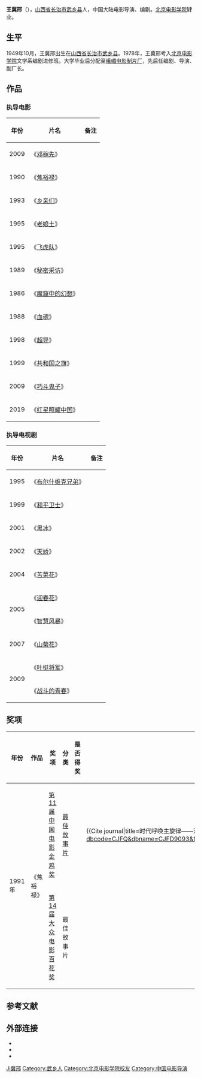 {{藝人
| 图片     = 
| 图片简介 = 
| 姓名     = 王冀邢
| 类型     = 导演
| 原名     = 
| 綽號     = 
| 国籍     = {{PRC}}
| 民族     = 汉族
| 出生日期 = {{birth year and age|1949|10}}
| 出生地点 = [[山西省|山西省]][[长治市|长治市]][[武乡县|武乡县]]
| 逝世日期 = <!--卒年在前生年在后{{death date and age|}} -->
| 逝世地点 = 
| 职业     = 导演、编剧
| 语言     = 汉语
| 母校     = [[北京电影学院|北京电影学院]]
| 宗教信仰 = 
| 配偶     = <!--  {{marriage|姓名||}}  -->
| 儿女     = 
| 父母     = 
| 活跃年代 = 年至今
| 代表作   = 《血魂》<br>《秘密采访》<br>《老娘土》<br>《情暖童心》<br>《飞虎队》
| 经纪公司 = 
| 奖项     =  <!--  {{Awards|award= |year= |title= }} -->
| 网站     = <!-- {{URL|www.example.com}} -->
| IMDb     = 
}}
'''王冀邢'''（{{bd|1949年|10月|||catIdx=Wang王冀邢}}），[[山西省|山西省]][[长治市|长治市]][[武乡县|武乡县]]人，中国大陆电影导演、编剧。[[北京电影学院|北京电影学院]]肄业。

==生平==
1949年10月，王冀邢出生在[[山西省|山西省]][[长治市|长治市]][[武乡县|武乡县]]。1978年，王冀邢考入[[北京电影学院|北京电影学院]]文学系编剧进修班。大学毕业后分配至[[峨嵋电影制片厂|峨嵋电影制片厂]]，先后任编剧、导演、副厂长。

==作品==
===执导电影===
{| class="wikitable"
|-
! 年份 !! 片名 !! 备注
|-
| 2009 || 《[[邓稼先_(电影)|邓稼先]]》 || 
|-
| 1990 || 《[[焦裕禄_(电影)|焦裕禄]]》 || 
|-
| 1993 || 《[[乡亲们|乡亲们]]》 || 
|-
| 1995 || 《[[老娘土|老娘土]]》 || 
|-
| 1995 || 《[[飞虎队_(电影)|飞虎队]]》 || 
|-
| 1989 || 《[[秘密采访|秘密采访]]》 || 
|-
| 1986 || 《[[魔窟中的幻想|魔窟中的幻想]]》 || 
|-
| 1988 || 《[[血魂|血魂]]》 || 
|-
| 1998 || 《[[超导_(电影)|超导]]》 || 
|-
| rowspan="1" |1999 || 《[[共和国之旗|共和国之旗]]》 || 
|-
| 2009 || 《[[巧斗鬼子|巧斗鬼子]]》 || 
|-
| 2019 || 《[[红星照耀中国_(电影)|红星照耀中国]]》 || 
|}

===执导电视剧===
{| class="wikitable"
|-
! 年份 !! 片名 !! 备注
|-
| 1995 || 《[[布尔什维克兄弟|布尔什维克兄弟]]》 || 
|-
| 1999 || 《[[和平卫士_(电视剧)|和平卫士]]》 || 
|-
| 2001 || 《[[黑冰_(电视剧)|黑冰]]》 || 
|-
| 2002 || 《[[天娇|天娇]]》 || 
|-
| 2004 || 《[[苦菜花|苦菜花]]》 || 
|-
| rowspan="2" | 2005 || 《[[迎春花_(电视剧)|迎春花]]》 || 
|-
| 《[[智慧风暴|智慧风暴]]》 || 
|-
| 2007 || 《[[山菊花|山菊花]]》 || 
|-
| rowspan="2" | 2009 || 《[[叶挺将军|叶挺将军]]》 || 
|-
| 《[[战斗的青春|战斗的青春]]》 || 
|}

==奖项==
{| class="wikitable"
|-
! 年份 !! 作品 !! 奖项 !! 分类 !! 是否得奖 !! 备注
|-
| rowspan="2" |1991年 || rowspan="2" |《焦裕禄》 || [[第11届中国电影金鸡奖|第11届中国电影金鸡奖]] || [[金鸡奖最佳故事片|最佳故事片]] || {{won}} ||<ref>{{Cite journal|title=时代呼唤主旋律——漫评电影《焦裕禄》兼论中国电影的新走向|author=郭运生|url=https://kns.cnki.net/KCMS/detail/detail.aspx?dbcode=CJFQ&dbname=CJFD9093&filename=YDXK199103013&uid=WEEvREcwSlJHSldRa1FhdXNXaEhoOHRsbjAzZXM4NGZjU29YaUJmOUVDRT0=$9A4hF_YAuvQ5obgVAqNKPCYcEjKensW4IQMovwHtwkF4VYPoHbKxJw!!&v=MDM5NTFyRnl2aFU3dkxQQ25UWmJLeEY5RE1ySTlFWjRSOGVYMUx1eFlTN0RoMVQzcVRyV00xRnJDVVJMT2VadVI=|journal=殷都学刊|issue=03|doi=|others=|year=1991|volume=|page=|issn=1001-0238|pmid=}}</ref><ref>{{Cite journal|title=《焦裕禄》是高级娱乐片|author=力|url=https://kns.cnki.net/KCMS/detail/detail.aspx?dbcode=CJFQ&dbname=CJFD9093&filename=XJYX199201033&uid=WEEvREcwSlJHSldRa1FhdXNXaEhoOHRsbjAzZXM4NGZjU29YaUJmOUVDRT0=$9A4hF_YAuvQ5obgVAqNKPCYcEjKensW4IQMovwHtwkF4VYPoHbKxJw!!&v=MjE0ODNTZHJLeEY5UE1ybzlHWjRSOGVYMUx1eFlTN0RoMVQzcVRyV00xRnJDVVJMT2VadVJyRnl2aFVMN0tQU2Y=|journal=戏剧艺术|issue=01|doi=|others=|year=1992|volume=|page=|issn=0257-943X|pmid=|access-date=2021-01-29|archive-date=2021-02-09|archive-url=https://web.archive.org/web/20210209012646/https://kns.cnki.net/KCMS/detail/detail.aspx?dbcode=CJFQ&dbname=CJFD9093&filename=XJYX199201033&uid=WEEvREcwSlJHSldRa1FhdXNXaEhoOHRsbjAzZXM4NGZjU29YaUJmOUVDRT0=$9A4hF_YAuvQ5obgVAqNKPCYcEjKensW4IQMovwHtwkF4VYPoHbKxJw!!&v=MjE0ODNTZHJLeEY5UE1ybzlHWjRSOGVYMUx1eFlTN0RoMVQzcVRyV00xRnJDVVJMT2VadVJyRnl2aFVMN0tQU2Y=|dead-url=no}}</ref>
|-
| [[百花奖|第14届大众电影百花奖]] || 最佳故事片 || {{won}} ||
|}

==参考文献==
{{reflist}}

==外部连接==
* {{Mtime people|1136692}}
* {{Douban people|1315705}}
* {{IMDb name|nm0910951}}

{{DEFAULTSORT:Wang王冀邢}}
[[Category:王姓|Ji冀邢]]
[[Category:武乡人|Category:武乡人]]
[[Category:北京电影学院校友|Category:北京电影学院校友]]
[[Category:中国电影导演|Category:中国电影导演]]
